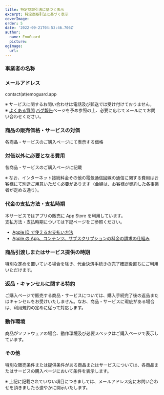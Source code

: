 ```yaml
---
title: 特定商取引法に基づく表示
excerpt: 特定商取引法に基づく表示
coverImage:
order: 5
date: '2022-09-21T04:53:46.706Z'
author:
  name: EmoGuard
  picture:
ogImage:
  url:
---
```


### 事業者の名称

<Developer />

### メールアドレス

contact(at)emoguard.app

※ サービスに関するお問い合わせは電話及び郵送では受け付けておりません。  
※ [よくある質問](/docs/faq) [バグ報告]()ページを予め参照の上、必要に応じてメールにてお問い合わせください。

### 商品の販売価格・サービスの対価

各商品・サービスのご購入ページにて表示する価格

### 対価以外に必要となる費用

各商品・サービスのご購入ページに記載

※ なお、インターネット接続料金その他の電気通信回線の通信に関する費用はお客様にて別途ご用意いただく必要があります（金額は、お客様が契約した各事業者が定める通り）。

### 代金の支払方法・支払時期

本サービスではアプリの販売に App Store を利用しています。  
支払方法・支払時期については下記ページをご参照ください。

- [Apple ID で使えるお支払い方法](https://support.apple.com/ja-jp/HT202631)
- [Apple の App、コンテンツ、サブスクリプションの料金の請求の仕組み](https://support.apple.com/ja-jp/HT201359)

### 商品引渡しまたはサービス提供の時期

特別な定めを置いている場合を除き、代金決済手続きの完了確認後直ちにご利用いただけます。

### 返品・キャンセルに関する特約

ご購入ページで販売する商品・サービスについては、購入手続完了後の返品またはキャンセルをお受けいたしません。なお、商品・サービスに瑕疵がある場合は、利用規約の定めに従って対応します。

### 動作環境

商品がソフトウェアの場合、動作環境及び必要スペックはご購入ページで表示しています。

### その他

特別な販売条件または提供条件がある商品またはサービスについては、各商品またはサービスの購入ページにおいて条件を表示します。

※ 上記に記載されていない項目につきましては、メールアドレス宛にお問い合わせを頂きましたら速やかに開示いたします。
